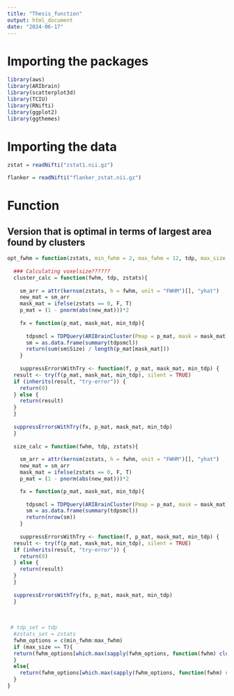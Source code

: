 ```yaml
---
title: "Thesis_function"
output: html_document
date: "2024-06-17"
---
```


# Importing the packages

```r
library(aws)
library(ARIbrain)
library(scatterplot3d)
library(TCIU)
library(RNifti)
library(ggplot2)
library(ggthemes)
```

# Importing the data

```r
zstat = readNifti("zstat1.nii.gz")
```

```r
flanker = readNifti("flanker_zstat.nii.gz")
```

# Function

## Version that is optimal in terms of largest area found by clusters 

```r
opt_fwhm = function(zstats, min_fwhm = 2, max_fwhm = 12, tdp, max_size = T){
  
  ### Calculating voxelsize??????
  cluster_calc = function(fwhm, tdp, zstats){
    
    sm_arr = attr(kernsm(zstats, h = fwhm, unit = "FWHM")[], "yhat")
    new_mat = sm_arr
    mask_mat = ifelse(zstats == 0, F, T)
    p_mat = (1 - pnorm(abs(new_mat)))*2
    
    fx = function(p_mat, mask_mat, min_tdp){
      
      tdpsmcl = TDPQuery(ARIBrainCluster(Pmap = p_mat, mask = mask_mat), tdp)
      sm = as.data.frame(summary(tdpsmcl))
      return(sum(sm$Size) / length(p_mat[mask_mat]))
    }
    
    suppressErrorsWithTry <- function(f, p_mat, mask_mat, min_tdp) {
  result <- try(f(p_mat, mask_mat, min_tdp), silent = TRUE)
  if (inherits(result, "try-error")) {
    return(0)
  } else {
    return(result)
  }
  }
  
  suppressErrorsWithTry(fx, p_mat, mask_mat, min_tdp)
  }
  
  size_calc = function(fwhm, tdp, zstats){
    
    sm_arr = attr(kernsm(zstats, h = fwhm, unit = "FWHM")[], "yhat")
    new_mat = sm_arr
    mask_mat = ifelse(zstats == 0, F, T)
    p_mat = (1 - pnorm(abs(new_mat)))*2

    fx = function(p_mat, mask_mat, min_tdp){
      
      tdpsmcl = TDPQuery(ARIBrainCluster(Pmap = p_mat, mask = mask_mat), tdp)
      sm = as.data.frame(summary(tdpsmcl))
      return(nrow(sm))
    }
    
    suppressErrorsWithTry <- function(f, p_mat, mask_mat, min_tdp) {
  result <- try(f(p_mat, mask_mat, min_tdp), silent = TRUE)
  if (inherits(result, "try-error")) {
    return(0)
  } else {
    return(result)
  }
  }
  
  suppressErrorsWithTry(fx, p_mat, mask_mat, min_tdp)
  }
    
  
  
 # tdp_set = tdp
  #zstats_set = zstats
  fwhm_options = c(min_fwhm:max_fwhm)
  if (max_size == T){
  return(fwhm_options[which.max(sapply(fwhm_options, function(fwhm) cluster_calc(fwhm, 0.7, zstats)))])
  }
  else{
    return(fwhm_options[which.max(sapply(fwhm_options, function(fwhm) size_calc(fwhm, 0.7, zstats)))])
  }
}
```


